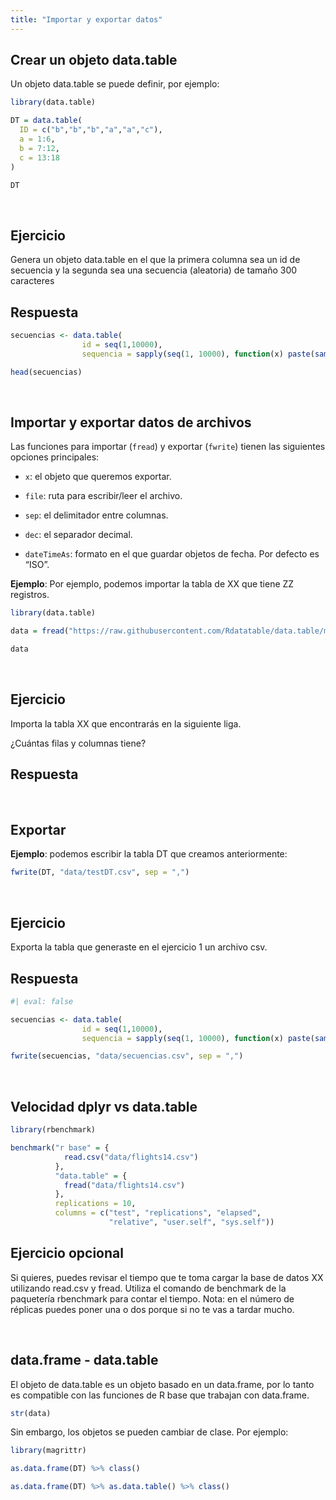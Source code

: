 ```yaml
---
title: "Importar y exportar datos"
---
```


## Crear un objeto data.table

Un objeto data.table se puede definir, por ejemplo:

```r
library(data.table)

DT = data.table(
  ID = c("b","b","b","a","a","c"),
  a = 1:6,
  b = 7:12,
  c = 13:18
)

DT
```

<br>

::: {.callout-note collapse="true"}
## Ejercicio

Genera un objeto data.table en el que la primera columna sea un id de secuencia y la segunda sea una secuencia (aleatoria) de tamaño 300 caracteres
:::

::: {.callout-note collapse="true"}
## Respuesta

```r
secuencias <- data.table(
                id = seq(1,10000), 
                sequencia = sapply(seq(1, 10000), function(x) paste(sample(c("A", "T", "C", "G"), 100, replace = TRUE), collapse = "")))

head(secuencias)
```
:::


<br>

## Importar y exportar datos de archivos

Las funciones para importar (`fread`) y exportar (`fwrite`) tienen las siguientes opciones principales:

- `x`: el objeto que queremos exportar.

- `file`: ruta para escribir/leer el archivo.

- `sep`: el delimitador entre columnas.

- `dec`: el separador decimal.

- `dateTimeAs`: formato en el que guardar objetos de fecha. Por defecto es “ISO”.


**Ejemplo**: Por ejemplo, podemos importar la tabla de XX que tiene ZZ registros. 

```r
library(data.table)

data = fread("https://raw.githubusercontent.com/Rdatatable/data.table/master/vignettes/flights14.csv")

data
```

<br>

::: {.callout-note collapse="true"}
## Ejercicio

Importa la tabla XX que encontrarás en la siguiente liga. 

¿Cuántas filas y columnas tiene?

:::

::: {.callout-note collapse="true"}
## Respuesta



:::

<br>

## Exportar

**Ejemplo**: podemos escribir la tabla DT que creamos anteriormente:

```r
fwrite(DT, "data/testDT.csv", sep = ",")
```

<br>

::: {.callout-note collapse="true"}
## Ejercicio

Exporta la tabla que generaste en el ejercicio 1 un archivo csv.

:::


::: {.callout-note collapse="true"}
## Respuesta

```r
#| eval: false

secuencias <- data.table(
                id = seq(1,10000), 
                sequencia = sapply(seq(1, 10000), function(x) paste(sample(c("A", "T", "C", "G"), 100, replace = TRUE), collapse = "")))

fwrite(secuencias, "data/secuencias.csv", sep = ",")
```

:::

<br>

## Velocidad dplyr vs data.table

```r

library(rbenchmark)

benchmark("r base" = {
            read.csv("data/flights14.csv")
          },
          "data.table" = {
            fread("data/flights14.csv")
          },
          replications = 10,
          columns = c("test", "replications", "elapsed",
                      "relative", "user.self", "sys.self"))

```

::: {.callout-note collapse="true"}
## Ejercicio opcional

Si quieres, puedes revisar el tiempo que te toma cargar la base de datos XX utilizando read.csv y fread. Utiliza el comando de benchmark de la paquetería rbenchmark para contar el tiempo. Nota: en el número de réplicas puedes poner una o dos porque si no te vas a tardar mucho. 

:::

<br>

## data.frame - data.table

El objeto de data.table es un objeto basado en un data.frame, por lo tanto es compatible con las funciones de R base que trabajan con data.frame. 

```r
str(data)
```

Sin embargo, los objetos se pueden cambiar de clase. Por ejemplo: 

```r
library(magrittr)

as.data.frame(DT) %>% class()

as.data.frame(DT) %>% as.data.table() %>% class()
```




